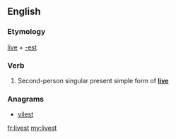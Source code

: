 ==English==

===Etymology===
[[live]] + [[-est]]

===Verb===
{{head|en|verb form}}

# {{context|archaic|lang=en}} Second-person singular present simple form of '''[[live]]'''

===Anagrams===
* [[vilest#English|vilest]]

[[fr:livest]]
[[my:livest]]